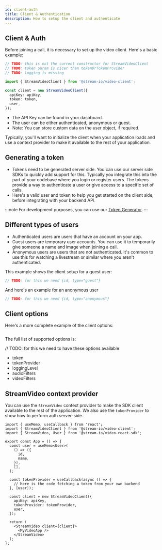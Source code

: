 ```yaml
---
id: client-auth
title: Client & Authentication
description: How to setup the client and authenticate
---
```


## Client & Auth

Before joining a call, it is necessary to set up the video client. Here's a basic example:

```ts
// TODO: this is not the current constructor for StreamVideoClient
// TODO: token param is nicer than tokenOrTokenProvider
// TODO: logging is missing

import { StreamVideoClient } from '@stream-io/video-client';

const client = new StreamVideoClient({
  apiKey: apiKey,
  token: token,
  user,
});
```

- The API Key can be found in your dashboard.
- The user can be either authenticated, anonymous or guest.
- Note: You can store custom data on the user object, if required.

Typically, you'll want to initialize the client when your application loads and use a context provider to make it available to the rest of your application.

## Generating a token

- Tokens need to be generated server side. You can use our server side SDKs to quickly add support for this. Typically you integrate this into the part of your codebase where you login or register users. The tokens provide a way to authenticate a user or give access to a specific set of calls.
- Here's a valid user and token to help you get started on the client side, before integrating with your backend API.

:::note
For development purposes, you can use our [Token Generator](https://getstream.io/chat/docs/token_generator/).
:::

## Different types of users

- Authenticated users are users that have an account on your app.
- Guest users are temporary user accounts. You can use it to temporarily give someone a name and image when joining a call.
- Anonymous users are users that are not authenticated. It's common to use this for watching a livestream or similar where you aren't authenticated.

This example shows the client setup for a guest user:

```ts
// TODO: for this we need {id, type="guest"}
```

And here's an example for an anonymous user

```ts
// TODO: for this we need {id, type="anonymous"}
```

## Client options

Here's a more complete example of the client options:

```ts

```

The full list of supported options is:

// TODO: for this we need to have these options available

- token
- tokenProvider
- loggingLevel
- audioFilters
- videoFilters

## StreamVideo context provider

You can use the `StreamVideo` context provider to make the SDK client available to the rest of the application. We also use the `tokenProvider` to show how to perform auth server-side.

```tsx
import { useMemo, useCallback } from 'react';
import { StreamVideoClient } from '@stream-io/video-client';
import { StreamVideo, User } from '@stream-io/video-react-sdk';

export const App = () => {
  const user = useMemo<User>(
    () => ({
      id,
      name,
    }),
    [],
  );

  const tokenProvider = useCallback(async () => {
    // here is the code fetching a token from your own backend
  }, [user]);

  const client = new StreamVideoClient({
    apiKey: apiKey,
    tokenProvider: tokenProvider,
    user,
  });

  return (
    <StreamVideo client={client}>
      <MyVideoApp />
    </StreamVideo>
  );
};
```
